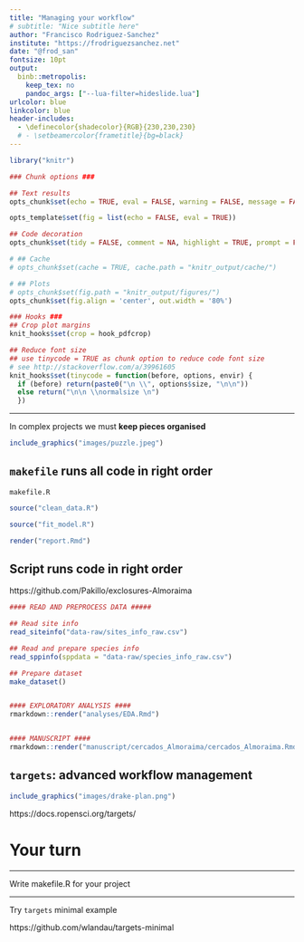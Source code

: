 ```yaml
---
title: "Managing your workflow"
# subtitle: "Nice subtitle here"
author: "Francisco Rodriguez-Sanchez"
institute: "https://frodriguezsanchez.net"
date: "@frod_san"
fontsize: 10pt
output: 
  binb::metropolis:
    keep_tex: no
    pandoc_args: ["--lua-filter=hideslide.lua"]
urlcolor: blue
linkcolor: blue
header-includes:
  - \definecolor{shadecolor}{RGB}{230,230,230}
  # - \setbeamercolor{frametitle}{bg=black}
---
```



```r

library("knitr")

### Chunk options ###

## Text results
opts_chunk$set(echo = TRUE, eval = FALSE, warning = FALSE, message = FALSE, size = 'tiny')

opts_template$set(fig = list(echo = FALSE, eval = TRUE))

## Code decoration
opts_chunk$set(tidy = FALSE, comment = NA, highlight = TRUE, prompt = FALSE, crop = TRUE)

# ## Cache
# opts_chunk$set(cache = TRUE, cache.path = "knitr_output/cache/")

# ## Plots
# opts_chunk$set(fig.path = "knitr_output/figures/")
opts_chunk$set(fig.align = 'center', out.width = '80%')

### Hooks ###
## Crop plot margins
knit_hooks$set(crop = hook_pdfcrop)

## Reduce font size
## use tinycode = TRUE as chunk option to reduce code font size
# see http://stackoverflow.com/a/39961605
knit_hooks$set(tinycode = function(before, options, envir) {
  if (before) return(paste0("\n \\", options$size, "\n\n"))
  else return("\n\n \\normalsize \n")
  })

```



---

In complex projects we must **keep pieces organised**

```r
include_graphics("images/puzzle.jpeg")
```



## `makefile` runs all code in right order

`makefile.R`

```r
source("clean_data.R")

source("fit_model.R")

render("report.Rmd")
```



::: hide :::
## Script runs code in right order

\tiny https://github.com/Pakillo/exclosures-Almoraima

\scriptsize

```r
#### READ AND PREPROCESS DATA #####

## Read site info
read_siteinfo("data-raw/sites_info_raw.csv")

## Read and prepare species info
read_sppinfo(sppdata = "data-raw/species_info_raw.csv")

## Prepare dataset
make_dataset()


#### EXPLORATORY ANALYSIS ####
rmarkdown::render("analyses/EDA.Rmd")


#### MANUSCRIPT ####
rmarkdown::render("manuscript/cercados_Almoraima/cercados_Almoraima.Rmd")
```

\normalsize
:::


## `targets`: advanced workflow management

```r
include_graphics("images/drake-plan.png")
```

\footnotesize https://docs.ropensci.org/targets/


# Your turn

---

\Large
Write makefile.R for your project


---

Try `targets` minimal example

https://github.com/wlandau/targets-minimal

